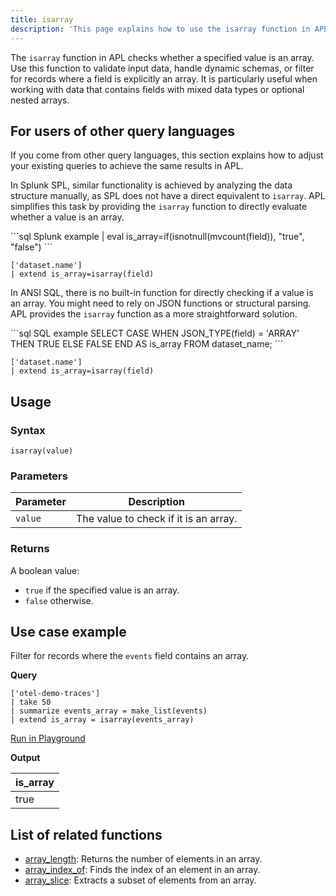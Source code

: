 ```yaml
---
title: isarray
description: 'This page explains how to use the isarray function in APL.'
---
```


The `isarray` function in APL checks whether a specified value is an array. Use this function to validate input data, handle dynamic schemas, or filter for records where a field is explicitly an array. It is particularly useful when working with data that contains fields with mixed data types or optional nested arrays.

## For users of other query languages

If you come from other query languages, this section explains how to adjust your existing queries to achieve the same results in APL.

<AccordionGroup>
<Accordion title="Splunk SPL users">

In Splunk SPL, similar functionality is achieved by analyzing the data structure manually, as SPL does not have a direct equivalent to `isarray`. APL simplifies this task by providing the `isarray` function to directly evaluate whether a value is an array.

<CodeGroup>
```sql Splunk example
| eval is_array=if(isnotnull(mvcount(field)), "true", "false")
```

```kusto APL equivalent
['dataset.name']
| extend is_array=isarray(field)
```
</CodeGroup>

</Accordion>
<Accordion title="ANSI SQL users">

In ANSI SQL, there is no built-in function for directly checking if a value is an array. You might need to rely on JSON functions or structural parsing. APL provides the `isarray` function as a more straightforward solution.

<CodeGroup>
```sql SQL example
SELECT CASE
         WHEN JSON_TYPE(field) = 'ARRAY' THEN TRUE
         ELSE FALSE
       END AS is_array
FROM dataset_name;
```

```kusto APL equivalent
['dataset.name']
| extend is_array=isarray(field)
```
</CodeGroup>

</Accordion>
</AccordionGroup>

## Usage

### Syntax

```kusto
isarray(value)
```

### Parameters

| Parameter | Description                             |
|-----------|-----------------------------------------|
| `value`   | The value to check if it is an array.   |

### Returns

A boolean value:

- `true` if the specified value is an array.
- `false` otherwise.

## Use case example

Filter for records where the `events` field contains an array.

**Query**

```kusto
['otel-demo-traces']
| take 50
| summarize events_array = make_list(events)
| extend is_array = isarray(events_array)
```

[Run in Playground](https://play.axiom.co/axiom-play-qf1k/explorer?initForm=%7B%22apl%22%3A%22%5B'otel-demo-traces'%5D%20%7C%20take%2050%20%7C%20summarize%20events_array%20%3D%20make_list(events)%20%7C%20extend%20is_array%20%3D%20isarray(events_array)%22%7D)

**Output**

| is_array |
| --- |
| true |

## List of related functions

- [array_length](/apl/scalar-functions/array-functions/array-length): Returns the number of elements in an array.
- [array_index_of](/apl/scalar-functions/array-functions/array-index-of): Finds the index of an element in an array.
- [array_slice](/apl/scalar-functions/array-functions/array-slice): Extracts a subset of elements from an array.